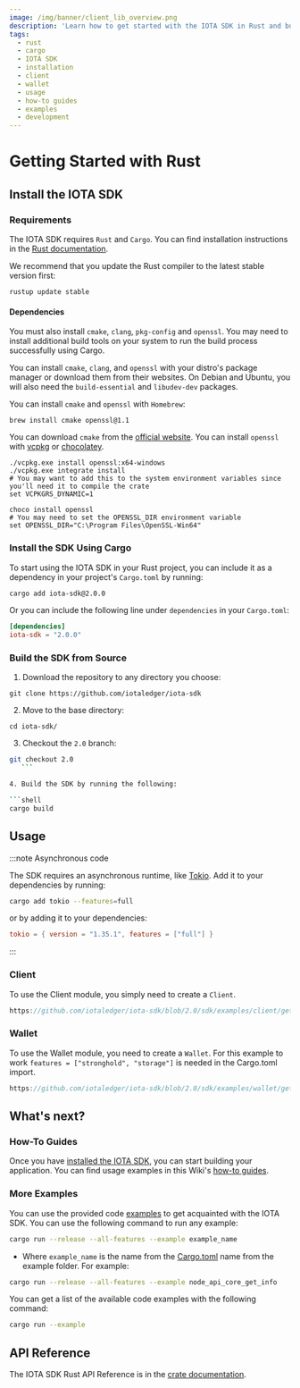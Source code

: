 ```yaml
---
image: /img/banner/client_lib_overview.png
description: 'Learn how to get started with the IOTA SDK in Rust and build applications for IOTA.'
tags:
  - rust
  - cargo
  - IOTA SDK
  - installation
  - client
  - wallet
  - usage
  - how-to guides
  - examples
  - development
---
```



# Getting Started with Rust

<WarningPasswordStorage />

## Install the IOTA SDK

### Requirements

The IOTA SDK requires `Rust` and `Cargo`. You can find installation instructions in
the [Rust documentation](https://doc.rust-lang.org/cargo/getting-started/installation.html).

We recommend that you update the Rust compiler to the latest stable version first:

```shell
rustup update stable
```

#### Dependencies

You must also install `cmake`, `clang`, `pkg-config` and `openssl`. You may need to install additional build tools on
your system to run the build process successfully using Cargo.

<Tabs groupId="os" queryString>
<TabItem value="linux" label="Linux">

You can install `cmake`, `clang`, and `openssl` with your distro's package manager or download them from their websites.
On Debian and Ubuntu, you will also need the `build-essential` and `libudev-dev` packages.

</TabItem>

<TabItem value="mac" label="macOS">

You can install `cmake` and `openssl` with `Homebrew`:

```
brew install cmake openssl@1.1
```

</TabItem>
<TabItem value="windows" label="Windows">

You can download `cmake` from the [official website](https://cmake.org/download/). You can install `openssl`
with [vcpkg](https://github.com/microsoft/vcpkg) or [chocolatey](https://chocolatey.org/).

<Tabs groupId="windowsPackageManager" queryString>
<TabItem value="vcpkg" label="vcpkg">

```shell
./vcpkg.exe install openssl:x64-windows
./vcpkg.exe integrate install
# You may want to add this to the system environment variables since you'll need it to compile the crate
set VCPKGRS_DYNAMIC=1
```

</TabItem>
<TabItem value="chocolatey" label="chocolatey" default>

```
choco install openssl
# You may need to set the OPENSSL_DIR environment variable
set OPENSSL_DIR="C:\Program Files\OpenSSL-Win64"
```

</TabItem>
</Tabs>
</TabItem>
</Tabs>

### Install the SDK Using Cargo

To start using the IOTA SDK in your Rust project, you can include it as a dependency in your project's `Cargo.toml` by running:

```bash
cargo add iota-sdk@2.0.0
```

Or you can include the following line under `dependencies` in your `Cargo.toml`:

```toml
[dependencies]
iota-sdk = "2.0.0"
```

### Build the SDK from Source

1. Download the repository to any directory you choose:

```shell
git clone https://github.com/iotaledger/iota-sdk
   ```

2. Move to the base directory:

```shell
cd iota-sdk/
   ```

3. Checkout the `2.0` branch:

 ```bash
 git checkout 2.0
    ```

4. Build the SDK by running the following:

```shell
cargo build
   ```

## Usage

:::note Asynchronous code

The SDK requires an asynchronous runtime, like [Tokio](https://tokio.rs/). Add it to your dependencies by running:

```bash
cargo add tokio --features=full
```

or by adding it to your dependencies:

```toml
tokio = { version = "1.35.1", features = ["full"] }
```

:::

### Client

To use the Client module, you simply need to create a `Client`.

```rust reference
https://github.com/iotaledger/iota-sdk/blob/2.0/sdk/examples/client/getting_started.rs#L10-L23
```

### Wallet

To use the Wallet module, you need to create a `Wallet`.
For this example to work `features = ["stronghold", "storage"]` is needed in the Cargo.toml import.

```rust reference
https://github.com/iotaledger/iota-sdk/blob/2.0/sdk/examples/wallet/getting_started.rs#L11-L57
```

## What's next?

### How-To Guides

Once you have [installed the IOTA SDK](#install-the-iota-sdk), you can start building your application. You can find
usage examples in this Wiki's [how-to guides](../how-tos/introduction.md).

<EditDotEnv />

### More Examples

You can use the provided code [examples](https://github.com/iotaledger/iota-sdk/tree/2.0/sdk/examples) to get
acquainted with the IOTA SDK. You can use the following command to run any example:

```bash
cargo run --release --all-features --example example_name
```

- Where `example_name` is the name from
the [Cargo.toml](https://github.com/iotaledger/iota-sdk/blob/develop/sdk/Cargo.toml) name from the example folder.
For example:

```bash
cargo run --release --all-features --example node_api_core_get_info
```

You can get a list of the available code examples with the following command:

```bash
cargo run --example
```

## API Reference

The IOTA SDK Rust API Reference is in the [crate documentation](https://docs.rs/iota-sdk/latest/iota_sdk/).
